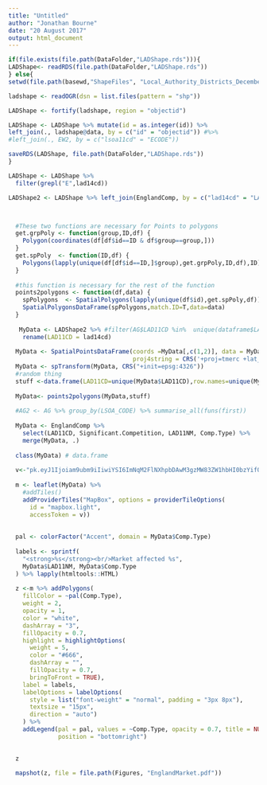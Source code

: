 ```yaml
---
title: "Untitled"
author: "Jonathan Bourne"
date: "20 August 2017"
output: html_document
---
```




```r

if(file.exists(file.path(DataFolder,"LADShape.rds"))){
LADShape<- readRDS(file.path(DataFolder,"LADShape.rds"))
} else{
setwd(file.path(basewd,"ShapeFiles", "Local_Authority_Districts_December_2014_Ultra_Generalised_Clipped_Boundaries_in_Great_Britain"))

ladshape <- readOGR(dsn = list.files(pattern = "shp"))

LADShape <- fortify(ladshape, region = "objectid")

LADShape <- LADShape %>% mutate(id = as.integer(id)) %>% 
left_join(., ladshape@data, by = c("id" = "objectid")) #%>% 
#left_join(., EW2, by = c("lsoa11cd" = "ECODE"))

saveRDS(LADShape, file.path(DataFolder,"LADShape.rds"))
}


```



```r

LADShape <- LADShape %>%
  filter(grepl("E",lad14cd))

LADShape2 <- LADShape %>% left_join(EnglandComp, by = c("lad14cd" = "LAD11CD"))




```




```r
  #These two functions are necessary for Points to polygons
  get.grpPoly <- function(group,ID,df) {
    Polygon(coordinates(df[df$id==ID & df$group==group,]))
  }
  get.spPoly  <- function(ID,df) {
    Polygons(lapply(unique(df[df$id==ID,]$group),get.grpPoly,ID,df),ID)
  }
  
  #this function is necessary for the rest of the function
  points2polygons <- function(df,data) {
    spPolygons  <- SpatialPolygons(lapply(unique(df$id),get.spPoly,df))
    SpatialPolygonsDataFrame(spPolygons,match.ID=T,data=data)
  }
   
   MyData <- LADShape2 %>% #filter(AG$LAD11CD %in%  unique(dataframe$LAD11CD) ) %>%
    rename(LAD11CD = lad14cd)
  
  MyData <- SpatialPointsDataFrame(coords =MyData[,c(1,2)], data = MyData,
                                   proj4string = CRS('+proj=tmerc +lat_0=49 +lon_0=-2 +k=0.9996012717 +x_0=400000 +y_0=-100000 +ellps=airy +datum=OSGB36 +units=m +no_defs'))
  MyData <- spTransform(MyData, CRS("+init=epsg:4326"))
  #random thing
  stuff <-data.frame(LAD11CD=unique(MyData$LAD11CD),row.names=unique(MyData$id))
  
  MyData<- points2polygons(MyData,stuff)
  
  #AG2 <- AG %>% group_by(LSOA_CODE) %>% summarise_all(funs(first))
  
  MyData <- EnglandComp %>%
    select(LAD11CD, Significant.Competition, LAD11NM, Comp.Type) %>%
    merge(MyData, .)
  
  class(MyData) # data.frame
  
  v<-"pk.eyJ1Ijoiam9ubm9iIiwiYSI6ImNqM2FlNXhpbDAwM3gzMW83ZW1hbHI0bzYifQ.4AfaY0Un0bKU41hZscpy9Q"
  
  m <- leaflet(MyData) %>%
    #addTiles()
    addProviderTiles("MapBox", options = providerTileOptions(
      id = "mapbox.light",
      accessToken = v))
  
  
  pal <- colorFactor("Accent", domain = MyData$Comp.Type)
  
  labels <- sprintf(
    "<strong>%s</strong><br/>Market affected %s",
    MyData$LAD11NM, MyData$Comp.Type
  ) %>% lapply(htmltools::HTML)
  
  z <-m %>% addPolygons(
    fillColor = ~pal(Comp.Type),
    weight = 2,
    opacity = 1,
    color = "white",
    dashArray = "3",
    fillOpacity = 0.7,
    highlight = highlightOptions(
      weight = 5,
      color = "#666",
      dashArray = "",
      fillOpacity = 0.7,
      bringToFront = TRUE),
    label = labels,
    labelOptions = labelOptions(
      style = list("font-weight" = "normal", padding = "3px 8px"),
      textsize = "15px",
      direction = "auto")
    ) %>%
    addLegend(pal = pal, values = ~Comp.Type, opacity = 0.7, title = NULL,
              position = "bottomright")
  
```



```r
  z
  
  mapshot(z, file = file.path(Figures, "EnglandMarket.pdf"))
```

